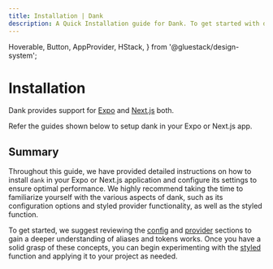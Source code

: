 ```yaml
---
title: Installation | Dank
description: A Quick Installation guide for Dank. To get started with dank, you'll need to install it using either npm or yarn.
---
```



<Meta title="Getting Started/Installation" />

  Hoverable,
  Button,
  AppProvider,
  HStack,
} from '@gluestack/design-system';

# Installation

Dank provides support for [Expo](https://expo.dev/) and [Next.js](https://nextjs.org/) both.

Refer the guides shown below to setup dank in your Expo or Next.js app.

<AppProvider>
  <HStack
    space="md"
    flex={1}
    mb="$4"
    sx={{
      '@lg': {
        flexDirection: 'row',
      },
      'flexDirection': 'column',
    }}
  >
    <Hoverable
      heading="Expo"
      subHeading="Guide to install in an Expo project"
      href="/docs/getting-started/install-expo"
    />
    <Hoverable
      heading="Next.js"
      subHeading="Guide to install in a Next.js project"
      href="/docs/getting-started/install-nextjs"
    />
  </HStack>
</AppProvider>

## Summary

Throughout this guide, we have provided detailed instructions on how to install `dank` in your Expo or Next.js application and configure its settings to ensure optimal performance. We highly recommend taking the time to familiarize yourself with the various aspects of dank, such as its configuration options and styled provider functionality, as well as the styled function.

To get started, we suggest reviewing the [config](https://www.dank.style/docs/configuration/theme-tokens) and [provider](https://www.dank.style/docs/getting-started/styled-provider) sections to gain a deeper understanding of aliases and tokens works. Once you have a solid grasp of these concepts, you can begin experimenting with the [styled](https://www.dank.style/docs/getting-started/styled) function and applying it to your project as needed.
